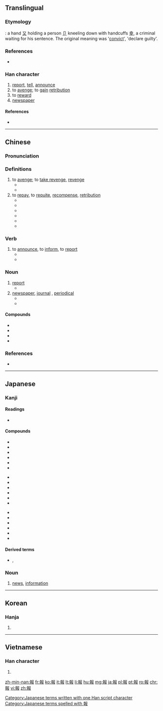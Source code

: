 {{also|报}}
==Translingual==
===Etymology===
{{liushu|ic}} : a hand [[又]] holding a person [[卩]] kneeling down with handcuffs [[幸]], a criminal waiting for his sentence. The original meaning was '[[convict]]', 'declare guilty'.

===References===
* {{cite web
| url = http://www.hanziyuan.com/result.php?zi=報
| title = 報
| work = 字源
| language = Mandarin
| accessdate = 2014-02-24}}

===Han character===
{{Han char|rn=32|rad=土|as=09|sn=12|four=4744<sub>7</sub>|canj=土十尸中水 (GJSLE)|ids=⿰[[幸]][[𠬝]]}}

# [[report]], [[tell]], [[announce]]
# to [[avenge]]; to [[gain]] [[retribution]]
# to [[reward]]
# [[newspaper]]

====References====
* {{Han ref|kx=0234.050|dkj=05275|dj=0471.130|hdz=10466.040|uh=5831|ud=22577|bh=B3F8|bd=46072}}

----

==Chinese==
{{zh-forms|s=报}}

===Pronunciation===
{{zh-pron
|m=bào
|c=bou3
|mc=y
|oc=y
|ma=
|cat=v,n
}}

===Definitions===
{{zh-hanzi}}

# to [[avenge]]; to [[take revenge]], [[revenge]]
#* {{zh-l|報仇|to take revenge}}
#* {{zh-l|報復|to revenge,to retaliate}}
# to [[repay]], to [[requite]], [[recompense]], [[retribution]] 
#* {{zh-l|報酬|reward}}
#* {{zh-l|報應|retribution}}
#* {{zh-l|惡報|retribution}}
#* {{zh-l|果報|karma}}
#* {{zh-l|無以為報|to be unable to repay a favor}}
#* {{zh-l|以怨報德|to return evil for good}}

===Verb===
{{zh-verb|t|sim=报|pin=bào|pint=bao4}}

# to [[announce]], to [[inform]], to [[report]]
#* {{zh-usex|我 要 '''報''' 一 宗 盜竊 案|I want to '''report''' a theft.}}
#* {{zh-usex|這 個 公司 '''報''' 虧損 之后，價格 就 下滑。|The price went down after the company '''reported''' a loss.}}

===Noun===
{{zh-noun|t|sim=报|pin=bào|pint=bao4|mw={{zh-l|份}},{{zh-l|張}}}}

# [[report]]
#* {{zh-l|報告|report, lecture}}
# [[newspaper]], [[journal]] , [[periodical]]
#* {{zh-l|報紙|newspaper}}
#* {{zh-l|日報|daily newspaper}}


====Compounds====
{{der-top}}
* {{zh-l|報應}}
* {{zh-l|報紙}}
* {{zh-l|報告}}
* {{zh-l|報酬}}
{{der-bottom}}

===References===
* {{cite web
| url = http://www.mdbg.net/chindict/chindict.php?page=worddict&wdrst=0&wdqb=報
| title = 報
| work = MDBG English to Chinese dictionary ( Based on CC-CEDICT )
| language = Mandarin/English
| accessdate = 2014-02-26}}

----

==Japanese==

===Kanji===
{{ja-kanji|grade=5|rs=土09}}

====Readings====
* {{ja-readings|goon=[[ほ]] (ho), [[ほう]] (hō)|kanon=[[ほう]] (hō)|kun=[[しらせる]] (shiraseru), [[むくいる]] (mukuiru)}}

====Compounds====
{{top3}}
* {{l|ja|sc=Jpan|報告|tr=ほうこく, hōkoku}}
* {{l|ja|sc=Jpan|情報|tr=じょうほう, jōhō}}
* {{l|ja|sc=Jpan|報酬|tr=ほうしゅう, hōshū}}
* {{l|ja|sc=Jpan|報償|tr=ほうしょう, hōshō}}
* {{l|ja|sc=Jpan|官報|tr=かんぽう, kanpō}}
* {{l|ja|sc=Jpan|応報|tr=おうほう, ōhō}}
{{mid3}}
* {{l|ja|sc=Jpan|悪報|tr=あくほう, akuhō}}
* {{l|ja|sc=Jpan|吉報|tr=きっぽう, kippō}}
* {{l|ja|sc=Jpan|続報|tr=ぞくほう, zokuhō}}
* {{l|ja|sc=Jpan|速報|tr=そくほう, sokuhō}}
* {{l|ja|sc=Jpan|凶報|tr=きょうほう, kyōhō}}
* {{l|ja|sc=Jpan|確報|tr=かくほう, kakuhō}}
{{mid3}}
* {{l|ja|sc=Jpan|飛報|tr=ひほう, hihō}}
* {{l|ja|sc=Jpan|報奨|tr=ほうしょう, hōshō}}
* {{l|ja|sc=Jpan|悲報|tr=ひほう, hihō}}
* {{l|ja|sc=Jpan|因果応報|tr=いんがおうほう, ingaōhō}}
* {{l|ja|sc=Jpan|報知|tr=ほうち, hōchi}}
* {{l|ja|sc=Jpan|報道|tr=ほうどう, hōdō}}
{{bottom}}

====Derived terms====
* {{l|ja|お報せ}}, {{l|ja|御報せ|tr=[[おしらせ]], oshirase}}

===Noun===
{{ja-noun|k|hira=ほう|rom=hō}} 

# [[news]], [[information]]

[[Category:Japanese terms written with one Han script character]]
[[Category:Japanese terms spelled with 報]]

----

==Korean==

===Hanja===
{{ko-hanja|hangeul=[[보]], [[부]]|rv=bo, bu|mr=po, pu|y=po, pu}}

# {{defn|lang=ko|sort=土09}}

----

==Vietnamese==

===Han character===
{{vi-hantu|[[báo]]|rs=土09}}

# {{defn|lang=vi|sort=土09}}

[[zh-min-nan:報]]
[[fr:報]]
[[ko:報]]
[[it:報]]
[[lt:報]]
[[li:報]]
[[hu:報]]
[[mg:報]]
[[ja:報]]
[[pl:報]]
[[pt:報]]
[[ro:報]]
[[chr:報]]
[[vi:報]]
[[zh:報]]